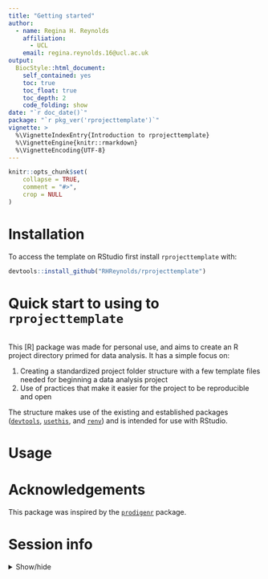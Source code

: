 ```yaml
---
title: "Getting started"
author: 
  - name: Regina H. Reynolds
    affiliation:
      - UCL
    email: regina.reynolds.16@ucl.ac.uk
output: 
  BiocStyle::html_document:
    self_contained: yes
    toc: true
    toc_float: true
    toc_depth: 2
    code_folding: show
date: "`r doc_date()`"
package: "`r pkg_ver('rprojecttemplate')`"
vignette: >
  %\VignetteIndexEntry{Introduction to rprojecttemplate}
  %\VignetteEngine{knitr::rmarkdown}
  %\VignetteEncoding{UTF-8}  
---
```


```r
knitr::opts_chunk$set(
    collapse = TRUE,
    comment = "#>",
    crop = NULL
)
```

# Installation

To access the template on RStudio first install `rprojecttemplate` with:

``` r

devtools::install_github("RHReynolds/rprojecttemplate")

```

# Quick start to using to `rprojecttemplate`

```r
```

This [R] package was made for personal use, and aims to create an R project directory primed for data analysis. It has a simple focus on:

1. Creating a standardized project folder structure with a few template files
needed for beginning a data analysis project
2. Use of practices that make it easier for the project to be reproducible and open

The structure makes use of the existing and established packages ([`devtools`](https://devtools.r-lib.org/), [`usethis`](https://usethis.r-lib.org/), and [`renv`](https://rstudio.github.io/renv/articles/renv.html)) and is intended for use with RStudio.

# Usage


# Acknowledgements
This package was inspired by the [`prodigenr`](https://github.com/rostools/prodigenr) package.

# Session info

<details>
  <summary>Show/hide</summary>
  
```r
library("sessioninfo")
options(width = 120)
session_info()
```

</details> 
